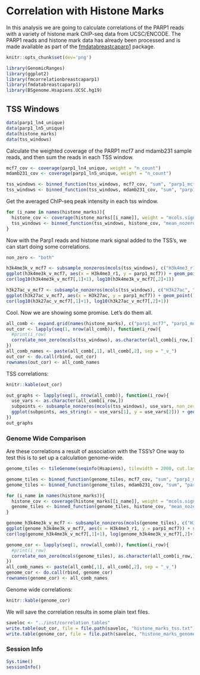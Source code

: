 <!--
% \VignetteEngine{knitr}
% \VignetteIndexEntry{fmcorrelationbreastcaparp1: Histone Marks}
% \VignetteDepends{GenomicRanges, ggplot2, BSgenome.Hsapiens.UCSC.hg19, fmdatabreastcaparp1}
% \VignettePackage{fmcorrelationbreastcaparp1}
-->

# Correlation with Histone Marks

In this analysis we are going to calculate correlations of the PARP1 reads with a variety of histone mark ChIP-seq data from UCSC/ENCODE. The PARP1 reads and histone mark data has already been processed and is made available as part of the [fmdatabreastcaparp1](https://github.com/rmflight/fmdatabreastcaparp1) package. 

```r
knitr::opts_chunk$set(dev='png')
```

```r
library(GenomicRanges)
library(ggplot2)
library(fmcorrelationbreastcaparp1)
library(fmdatabreastcaparp1)
library(BSgenome.Hsapiens.UCSC.hg19)
```

## TSS Windows

```r
data(parp1_ln4_unique)
data(parp1_ln5_unique)
data(histone_marks)
data(tss_windows)
```

Calculate the weighted coverage of the PARP1 mcf7 and mdamb231 sample reads, and then sum the reads in each TSS window.

```r
mcf7_cov <- coverage(parp1_ln4_unique, weight = "n_count")
mdamb231_cov <- coverage(parp1_ln5_unique, weight = "n_count")

tss_windows <- binned_function(tss_windows, mcf7_cov, "sum", "parp1_mcf7")
tss_windows <- binned_function(tss_windows, mdamb231_cov, "sum", "parp1_mdamb231")
```


Get the averaged ChIP-seq peak intensity in each tss window.

```r
for (i_name in names(histone_marks)){
  histone_cov <- coverage(histone_marks[[i_name]], weight = "mcols.signal")
  tss_windows <- binned_function(tss_windows, histone_cov, "mean_nozero", i_name)
}
```

Now with the Parp1 reads and histone mark signal added to the TSS's, we can start doing some correlations.


```r
non_zero <- "both"
```


```r
h3k4me3k_v_mcf7 <- subsample_nonzeros(mcols(tss_windows), c("H3k4me3_r1", "parp1_mcf7"), non_zero = non_zero, n_points = 10000)
ggplot(h3k4me3k_v_mcf7, aes(x = H3k4me3_r1, y = parp1_mcf7)) + geom_point() + scale_y_log10() + scale_x_log10()
cor(log10(h3k4me3k_v_mcf7[,1]+1), log10(h3k4me3k_v_mcf7[,2]+1))

h3k27ac_v_mcf7 <- subsample_nonzeros(mcols(tss_windows), c("H3k27ac", "parp1_mcf7"), non_zero = non_zero, n_points = 10000)
ggplot(h3k27ac_v_mcf7, aes(x = H3k27ac, y = parp1_mcf7)) + geom_point() + scale_y_log10() + scale_x_log10()
cor(log10(h3k27ac_v_mcf7[,1]+1), log10(h3k27ac_v_mcf7[,2]+1))
```

Cool. Now we are showing some promise. Let's do them all.

```r
all_comb <- expand.grid(names(histone_marks), c("parp1_mcf7", "parp1_mdamb231"), stringsAsFactors = FALSE)
out_cor <- lapply(seq(1, nrow(all_comb)), function(i_row){
  #print(i_row)
  correlate_non_zero(mcols(tss_windows), as.character(all_comb[i_row,]), log_transform = TRUE, non_zero = non_zero, test = TRUE)
})
all_comb_names <- paste(all_comb[,1], all_comb[,2], sep = "_v_")
out_cor <- do.call(rbind, out_cor)
rownames(out_cor) <- all_comb_names
```

TSS correlations:

```r
knitr::kable(out_cor)
```

```r
out_graphs <- lapply(seq(1, nrow(all_comb)), function(i_row){
  use_vars <- as.character(all_comb[i_row,])
  subpoints <- subsample_nonzeros(mcols(tss_windows), use_vars, non_zero = non_zero, n_points = 10000)
  ggplot(subpoints, aes_string(x = use_vars[1], y = use_vars[2])) + geom_point() + scale_y_log10() + scale_x_log10()
})
out_graphs
```


### Genome Wide Comparison

Are these correlations a result of association with the TSS's? One way to test this is to set up a calculation genome-wide.

```r
genome_tiles <- tileGenome(seqinfo(Hsapiens), tilewidth = 2000, cut.last.tile.in.chrom = TRUE)

genome_tiles <- binned_function(genome_tiles, mcf7_cov, "sum", "parp1_mcf7")
genome_tiles <- binned_function(genome_tiles, mdamb231_cov, "sum", "parp1_mdamb231")
```

```r
for (i_name in names(histone_marks)){
  histone_cov <- coverage(histone_marks[[i_name]], weight = "mcols.signal")
  genome_tiles <- binned_function(genome_tiles, histone_cov, "mean_nozero", i_name)
}
```

```r
genome_h3k4me3k_v_mcf7 <- subsample_nonzeros(mcols(genome_tiles), c("H3k4me3_r1", "parp1_mcf7"), non_zero = non_zero, n_points = 10000)
ggplot(genome_h3k4me3k_v_mcf7, aes(x = H3k4me3_r1, y = parp1_mcf7)) + scale_x_log10() + scale_y_log10() + geom_point()
cor(log(genome_h3k4me3k_v_mcf7[,1]+1), log(genome_h3k4me3k_v_mcf7[,2]+1))
```

```r
genome_cor <- lapply(seq(1, nrow(all_comb)), function(i_row){
  #print(i_row)
  correlate_non_zero(mcols(genome_tiles), as.character(all_comb[i_row,]), log_transform = TRUE, non_zero = non_zero, test = TRUE)
})
all_comb_names <- paste(all_comb[,1], all_comb[,2], sep = "_v_")
genome_cor <- do.call(rbind, genome_cor)
rownames(genome_cor) <- all_comb_names
```

Genome wide correlations:

```r
knitr::kable(genome_cor)
```


We will save the correlation results in some plain text files.

```r
saveloc <- "../inst/correlation_tables"
write.table(out_cor, file = file.path(saveloc, "histone_marks_tss.txt"), sep = "\t")
write.table(genome_cor, file = file.path(saveloc, "histone_marks_genome.txt"), sep = "\t")
```

### Session Info

```r
Sys.time()
sessionInfo()
```
